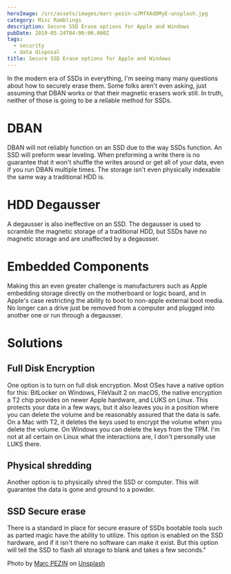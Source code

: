 ```yaml
---
heroImage: /src/assets/images/marc-pezin-uJMfXAdDMyE-unsplash.jpg
category: Misc Ramblings
description: Secure SSD Erase options for Apple and Windows
pubDate: 2019-05-24T04:00:00.000Z
tags:
  - security
  - data disposal
title: Secure SSD Erase options for Apple and Windows
---
```


In the modern era of SSDs in everything, I'm seeing many many questions about
how to securely erase them. Some folks aren't even asking, just assuming that
DBAN works or that their magnetic erasers work still. In truth, neither of those
is going to be a reliable method for SSDs.

# DBAN

DBAN will not reliably function on an SSD due to the way SSDs function. An SSD
will preform wear leveling. When preforming a write there is no guarantee that
it won't shuffle the writes around or get all of your data, even if you run DBAN
multiple times. The storage isn't even physically indexable the same way a
traditional HDD is.

# HDD Degausser

A degausser is also ineffective on an SSD. The degausser is used to scramble the
magnetic storage of a traditional HDD, but SSDs have no magnetic storage and are
unaffected by a degausser.

# Embedded Components

Making this an even greater challenge is manufacturers such as Apple embedding
storage directly on the motherboard or logic board, and in Apple's case
restricting the ability to boot to non-apple external boot media. No longer can
a drive just be removed from a computer and plugged into another one or run
through a degausser.

# Solutions

## Full Disk Encryption

One option is to turn on full disk encryption. Most OSes have a native option
for this: BitLocker on Windows, FileVault 2 on macOS, the native encryption a T2
chip provides on newer Apple hardware, and LUKS on Linux. This protects your
data in a few ways, but it also leaves you in a position where you can delete
the volume and be reasonably assured that the data is safe. On a Mac with T2, it
deletes the keys used to encrypt the volume when you delete the volume. On
Windows you can delete the keys from the TPM. I'm not at all certain on Linux
what the interactions are, I don't personally use LUKS there.

## Physical shredding

Another option is to physically shred the SSD or computer. This will guarantee
the data is gone and ground to a powder.

## SSD Secure erase

There is a standard in place for secure erasure of SSDs bootable tools such as
parted magic have the ability to utilize. This option is enabled on the SSD
hardware, and if it isn't there no software can make it exist. But this option
will tell the SSD to flash all storage to blank and takes a few seconds."

Photo by [Marc PEZIN](https://unsplash.com/@fennings?utm_content=creditCopyText&utm_medium=referral&utm_source=unsplash) on [Unsplash](https://unsplash.com/photos/black-and-gray-computer-motherboard-uJMfXAdDMyE?utm_content=creditCopyText&utm_medium=referral&utm_source=unsplash)
